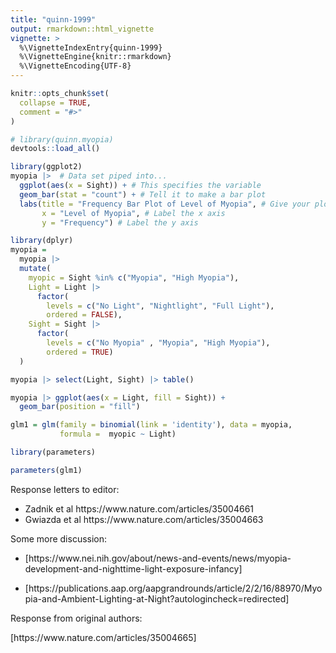 ```yaml
---
title: "quinn-1999"
output: rmarkdown::html_vignette
vignette: >
  %\VignetteIndexEntry{quinn-1999}
  %\VignetteEngine{knitr::rmarkdown}
  %\VignetteEncoding{UTF-8}
---
```


```r
knitr::opts_chunk$set(
  collapse = TRUE,
  comment = "#>"
)
```

```r
# library(quinn.myopia)
devtools::load_all()
```

```r
library(ggplot2)
myopia |>  # Data set piped into...
  ggplot(aes(x = Sight)) + # This specifies the variable
  geom_bar(stat = "count") + # Tell it to make a bar plot
  labs(title = "Frequency Bar Plot of Level of Myopia", # Give your plot a title
       x = "Level of Myopia", # Label the x axis
       y = "Frequency") # Label the y axis

```


```r
library(dplyr)
myopia = 
  myopia |> 
  mutate(
    myopic = Sight %in% c("Myopia", "High Myopia"),
    Light = Light |> 
      factor(
        levels = c("No Light", "Nightlight", "Full Light"),
        ordered = FALSE),
    Sight = Sight |> 
      factor(
        levels = c("No Myopia" , "Myopia", "High Myopia"),
        ordered = TRUE)
  ) 

```

```r
myopia |> select(Light, Sight) |> table()

```


```r
myopia |> ggplot(aes(x = Light, fill = Sight)) +
  geom_bar(position = "fill")
```


```r

glm1 = glm(family = binomial(link = 'identity'), data = myopia,
           formula =  myopic ~ Light)

library(parameters)

parameters(glm1)

```

Response letters to editor:

- Zadnik et al https://www.nature.com/articles/35004661
- Gwiazda et al https://www.nature.com/articles/35004663

Some more discussion: 

- [https://www.nei.nih.gov/about/news-and-events/news/myopia-development-and-nighttime-light-exposure-infancy]

- [https://publications.aap.org/aapgrandrounds/article/2/2/16/88970/Myopia-and-Ambient-Lighting-at-Night?autologincheck=redirected]

Response from original authors:

[https://www.nature.com/articles/35004665]
